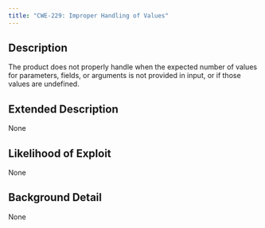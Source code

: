 ```yaml
---
title: "CWE-229: Improper Handling of Values"
---
```


## Description
The product does not properly handle when the expected number of values for parameters, fields, or arguments is not provided in input, or if those values are undefined.

## Extended Description
None

## Likelihood of Exploit
None

## Background Detail
None
        